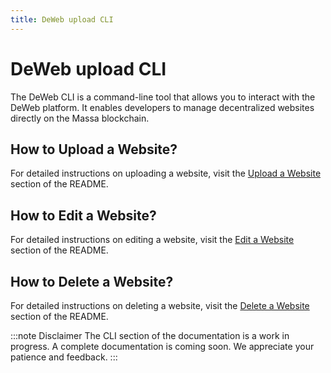 ```yaml
---
title: DeWeb upload CLI
---
```


# DeWeb upload CLI

The DeWeb CLI is a command-line tool that allows you to interact with the DeWeb platform.
It enables developers to manage decentralized websites directly on the Massa blockchain.

## How to Upload a Website?

For detailed instructions on uploading a website, visit the
[Upload a Website](https://github.com/massalabs/deweb?tab=readme-ov-file#upload) section of the README.

## How to Edit a Website?

For detailed instructions on editing a website, visit the
[Edit a Website](https://github.com/massalabs/deweb?tab=readme-ov-file#edit) section of the README.

## How to Delete a Website?

For detailed instructions on deleting a website, visit the
[Delete a Website](https://github.com/massalabs/deweb?tab=readme-ov-file#delete) section of the README.

:::note Disclaimer
The CLI section of the documentation is a work in progress. A complete documentation is coming soon. We appreciate your patience and feedback.
:::
